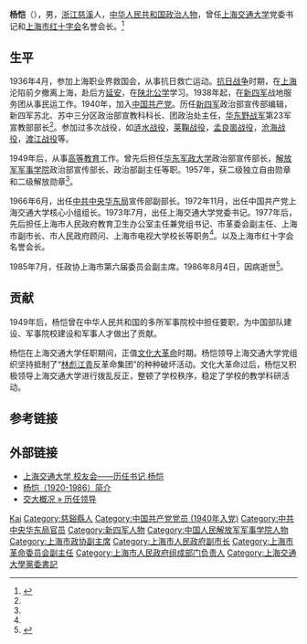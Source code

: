 {{Otheruses|other=名为杨恺的其他人物|杨恺}}
'''杨恺'''（{{bd|1920年||1986年|8月4日|Yang}}），男，[[浙江|浙江]][[慈谿縣|慈溪]]人，[[中华人民共和国|中华人民共和国]][[政治人物|政治人物]]，曾任[[上海交通大学|上海交通大学]]党委书记和[[上海市红十字会|上海市红十字会]]名誉会长。<ref>{{Cite book|title=上海大辞典 • 下册|author=王荣华主编|publisher=上海辞书出版社|year=2013|isbn=|location=上海|pages=}}</ref>

== 生平 ==
1936年4月，参加上海职业界救国会，从事抗日救亡运动。[[抗日战争|抗日战争]]时期，在[[上海|上海]]沦陷前夕撤离上海，赴后方[[延安|延安]]，在[[陕北公学|陕北公学]]学习。1938年起，在[[新四军|新四军]]战地服务团从事民运工作。1940年，加入[[中国共产党|中国共产党]]。历任[[新四军|新四军]]政治部宣传部编辑，新四军苏北、苏中三分区政治部宣教科科长、团政治处主任，[[华东野战军|华东野战军]]第23军宣教部部长<ref name=a1/>。参加过多次战役，如[[涟水战役|涟水战役]]，[[莱鞠战役|莱鞠战役]]，[[孟良崮战役|孟良崮战役]]，[[沧海战役|沧海战役]]，[[渡江战役|渡江战役]]等。

1949年后，从事[[高等教育|高等教育]]工作。曾先后担任[[华东军政大学|华东军政大学]]政治部宣传部长，[[解放军军事学院|解放军军事学院]]政治部宣传部长、政治部副主任等职。1957年，获二级独立自由勋章和二级解放勋章<ref name=a1/>。

1966年6月，出任[[中共中央华东局|中共中央华东局]]宣传部副部长。1972年11月，出任中国共产党上海交通大学核心小组组长。1973年7月，出任上海交通大学党委书记。1977年后，先后担任上海市人民政府教育卫生办公室主任兼党组书记、市革委会副主任、上海市副市长、市人民政府顾问、上海市电视大学校长等职务<ref name=a1/>。以及上海市红十字会名誉会长。

1985年7月，任政协上海市第六届委员会副主席。1986年8月4日，因病逝世<ref name="a1">{{Cite web |url=http://61.129.65.112/dfz_web/DFZ/Info?idnode=190965&tableName=userobject1a&id=273797 |title=第二节副主席 |accessdate=2020-12-24 |author= |date=2018-09-16 |work= |publisher=上海地方志办公室网站，来源：《上海市志·人民政协分志（1978-2010）》第十二篇人物·第一章传略 |language=Zh-hans}}</ref>。

== 贡献 ==
1949年后，杨恺曾在中华人民共和国的多所军事院校中担任要职，为中国部队建设、军事院校建设和军事人才做出了贡献。

杨恺在上海交通大学任职期间，正值[[文化大革命|文化大革命]]时期。杨恺领导上海交通大学党组织坚持抵制了“[[林彪|林彪]][[江青|江青]]反革命集团”的种种破坏活动。文化大革命过后，杨恺又积极领导上海交通大学进行拨乱反正，整顿了学校秩序，稳定了学校的教学科研活动。

== 参考链接 ==
{{Reflist|25em}}

== 外部链接 ==
* [https://web.archive.org/web/20081118195451/http://www.sjtu.org/sjtuaa/history/history4_yk.php 上海交通大学 校友会——历任书记 杨恺]
* [https://web.archive.org/web/20080616042042/http://www.sjtu.edu.cn/about/2007/0910/article_334.html 杨恺（1920-1986）简介]
* [https://web.archive.org/web/20080516090047/http://www.sjtu.edu.cn/about/leaded/ 交大概况 » 历任领导]

{{Authority control}}
{{DEFAULTSORT:Yang杨}}
[[Category:杨姓|Kai]]
[[Category:慈谿縣人|Category:慈谿縣人]]
[[Category:中国共产党党员_(1940年入党)|Category:中国共产党党员 (1940年入党)]]
[[Category:中共中央华东局官员|Category:中共中央华东局官员]]
[[Category:新四军人物|Category:新四军人物]]
[[Category:中国人民解放军军事学院人物|Category:中国人民解放军军事学院人物]]
[[Category:上海市政协副主席|Category:上海市政协副主席]]
[[Category:上海市人民政府副市长|Category:上海市人民政府副市长]]
[[Category:上海市革命委员会副主任|Category:上海市革命委员会副主任]]
[[Category:上海市人民政府组成部门负责人|Category:上海市人民政府组成部门负责人]]
[[Category:上海交通大學黨委書記|Category:上海交通大學黨委書記]]